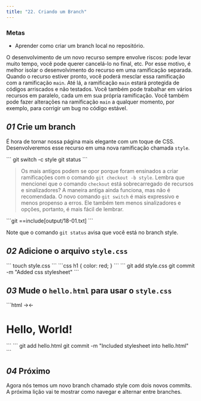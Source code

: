 ```yaml
---
title: "22. Criando um Branch"
---
```


### Metas

- Aprender como criar um branch local no repositório.

O desenvolvimento de um novo recurso sempre envolve riscos: pode levar muito tempo, você pode querer cancelá-lo no final, etc. Por esse motivo, é melhor isolar o desenvolvimento do recurso em uma ramificação separada. Quando o recurso estiver pronto, você poderá mesclar essa ramificação com a ramificação `main`. Até lá, a ramificação `main` estará protegida de códigos arriscados e não testados. Você também pode trabalhar em vários recursos em paralelo, cada um em sua própria ramificação. Você também pode fazer alterações na ramificação `main` a qualquer momento, por exemplo, para corrigir um bug no código estável.

## _01_ Crie um branch

É hora de tornar nossa página mais elegante com um toque de CSS. Desenvolveremos esse recurso em uma nova ramificação chamada `style`.

<Run>
```
git switch -c style
git status
```
</Run>

> Os mais antigos podem se opor porque foram ensinados a criar ramificações com o comando `git checkout -b style`. Lembra que mencionei que o comando `checkout` está sobrecarregado de recursos e sinalizadores? A maneira antiga ainda funciona, mas não é recomendada. O novo comando `git switch` é mais expressivo e menos propenso a erros. Ele também tem menos sinalizadores e opções, portanto, é mais fácil de lembrar.

<Output>
```git
==include[output/18-01.txt]
```
</Output>

Note que o comando `git status` avisa que você está no branch style.

## _02_ Adicione o arquivo `style.css`

<Run>
```
touch style.css
```
</Run>

<File file="style.css">
```css
h1 {
  color: red;
}
```
</File>

<Run>
```
git add style.css
git commit -m "Added css stylesheet"
```
</Run>

## _03_ Mude o `hello.html` para usar o `style.css`

<File file="hello.html">
```html
<!-- Author: Alexander Shvets (alex@githowto.com) -->
<html>
  <head>
    →<link type="text/css" rel="stylesheet" media="all" href="style.css" />←
  </head>
  <body>
    <h1>Hello, World!</h1>
  </body>
</html>
```
</File>

<Run>
```
git add hello.html
git commit -m "Included stylesheet into hello.html"
```
</Run>

## _04_ Próximo

Agora nós temos um novo branch chamado style com dois novos commits. A próxima lição vai te mostrar como navegar e alternar entre branches.
